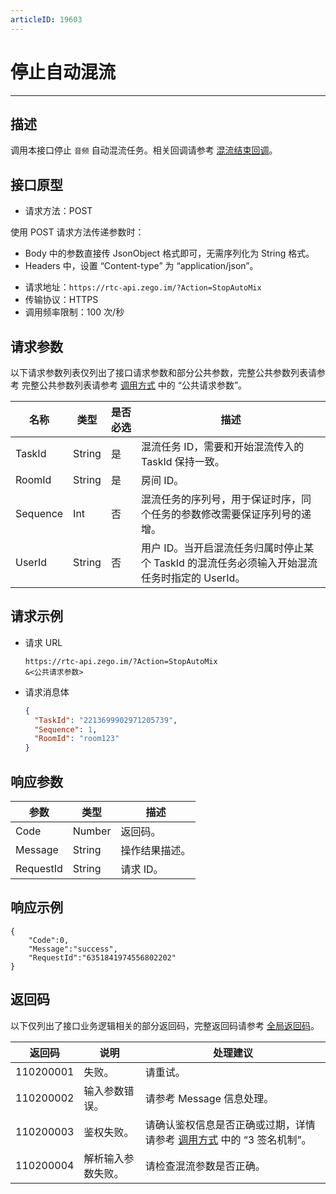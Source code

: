 ```yaml
---
articleID: 19603
---
```



# 停止自动混流

---

## 描述

调用本接口停止 `音频` 自动混流任务。相关回调请参考 [混流结束回调](!Callback/Callback_StopMix)。


## 接口原型

- 请求方法：POST

<Note title="说明">


  使用 POST 请求方法传递参数时：
  - Body 中的参数直接传 JsonObject 格式即可，无需序列化为 String 格式。
  - Headers 中，设置 “Content-type” 为 “application/json”。
  
</Note>




- 请求地址：`https://rtc-api.zego.im/?Action=StopAutoMix`
- 传输协议：HTTPS
- 调用频率限制：100 次/秒




## 请求参数

以下请求参数列表仅列出了接口请求参数和部分公共参数，完整公共参数列表请参考 完整公共参数列表请参考 [调用方式](./../accessing-server-apis.mdx#公共请求参数) 中的 “公共请求参数”。


<table>

<thead>
  <tr>
    <th>名称<br /></th>
    <th>类型<br /></th>
    <th>是否必选</th>
    <th>描述</th>
  </tr>
</thead>
<tbody>
  <tr>
    <td>TaskId</td>
    <td>String</td>
    <td>是</td>
    <td>混流任务 ID，需要和开始混流传入的 TaskId 保持一致。</td>
  </tr>
    <tr>
    <td>RoomId</td>
    <td>String</td>
    <td>是</td>
    <td>房间 ID。</td>
  </tr>
  <tr>
    <td>Sequence</td>
    <td>Int</td>
    <td>否</td>
    <td>混流任务的序列号，用于保证时序，同个任务的参数修改需要保证序列号的递增。</td>
  </tr>
  <tr>
    <td>UserId</td>
    <td>String</td>
    <td>否</td>
    <td>用户 ID。当开启混流任务归属时停止某个 TaskId 的混流任务必须输入开始混流任务时指定的 UserId。</td>
  </tr>
</tbody>
</table>


## 请求示例

- 请求 URL 
    ```
    https://rtc-api.zego.im/?Action=StopAutoMix
    &<公共请求参数>
    ```

- 请求消息体 
    ```json
    {
      "TaskId": "2213699902971205739", 
      "Sequence": 1, 
      "RoomId": "room123"
    }
    ```

## 响应参数

<table>

<thead>
  <tr>
    <th>参数</th>
    <th>类型</th>
    <th>描述</th>
  </tr>
</thead>
<tbody>
  <tr>
    <td>Code</td>
    <td>Number</td>
    <td>返回码。</td>
  </tr>
  <tr>
    <td>Message</td>
    <td>String</td>
    <td>操作结果描述。</td>
  </tr>
  <tr>
    <td>RequestId</td>
    <td>String</td>
    <td>请求 ID。</td>
  </tr>
</tbody>
</table>

## 响应示例
```
{
    "Code":0,
    "Message":"success",
    "RequestId":"6351841974556802202"
}
```

## 返回码

以下仅列出了接口业务逻辑相关的部分返回码，完整返回码请参考 [全局返回码](!global_return_code)。


|返回码|说明|处理建议|
|-----|------|-----|
| 110200001 | 失败。 | 请重试。 |
| 110200002 | 输入参数错误。 | 请参考 Message 信息处理。|
| 110200003 | 鉴权失败。 | 请确认鉴权信息是否正确或过期，详情请参考 <a href="!Making_API_Requests/Making_API_Requests#5" target="_blank">调用方式</a> 中的 “3 签名机制”。 |
| 110200004 | 解析输入参数失败。 | 请检查混流参数是否正确。|
